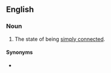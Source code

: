 ==English==

===Noun===
{{en-noun|-}}
# {{lb|en|topology}} The state of being [[simply connected]].

====Synonyms====
* {{l|en|simple connectedness}}